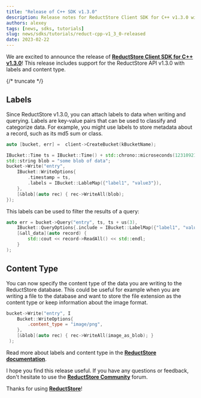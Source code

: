 ```yaml
---
title: "Release of C++ SDK v1.3.0"
description: Release notes for ReductStore Client SDK for C++ v1.3.0 with support for labels and content type
authors: alexey
tags: [news, sdks, tutorials]
slug: news/sdks/tutorials/reduct-cpp-v1_3_0-released
date: 2023-02-22
---
```


We are excited to announce the release
of [**ReductStore Client SDK for C++ v1.3.0**](https://github.com/reductstore/reduct-cpp/releases/tag/v1.3.0)! This release
includes support for the ReductStore API v1.3.0 with labels and content type.

{/* truncate */}

## Labels

Since ReductStore v1.3.0, you can attach labels to data when writing and querying. Labels are key-value pairs that can be used
to classify and categorize data. For example, you might use labels to store metadata about a record, such as its md5 sum or class.

```cpp
auto [bucket, err] =  client->CreateBucket(kBucketName);

IBucket::Time ts = IBucket::Time() + std::chrono::microseconds(123109210);
std::string blob = "some blob of data";
bucket->Write("entry",
    IBucket::WriteOptions{
        .timestamp = ts,
        .labels = IBucket::LableMap({"label1", "value3"}),
    },
    [&blob](auto rec) { rec->WriteAll(blob); 
});

```

This labels can be used to filter the results of a query:

```cpp
auto err = bucket->Query("entry", ts, ts + us(3), 
    IBucket::QueryOptions{.include = IBucket::LabelMap({"label1", "value1"})},
    [&all_data](auto record) {
        std::cout << record->ReadAll() << std::endl;
    }
);

```

## Content Type

You can now specify the content type of the data you are writing to the ReductStore database. This could be useful for example
when you are writing a file to the database and want to store the file extension as the content type or keep information about
the image format.

```cpp
bucket->Write("entry", I
    Bucket::WriteOptions{
        .content_type = "image/png",
    },
    [&blob](auto rec) { rec->WriteAll(image_as_blob); }
 );
```

Read more about labels and content type in the [**ReductStore documentation**](/docs/getting-started). 

I hope you find this release useful. If you have any questions or feedback, don't hesitate to use the [**ReductStore Community**](https://community.reduct.store) forum.

Thanks for using [**ReductStore**](https://www.reduct.store)!